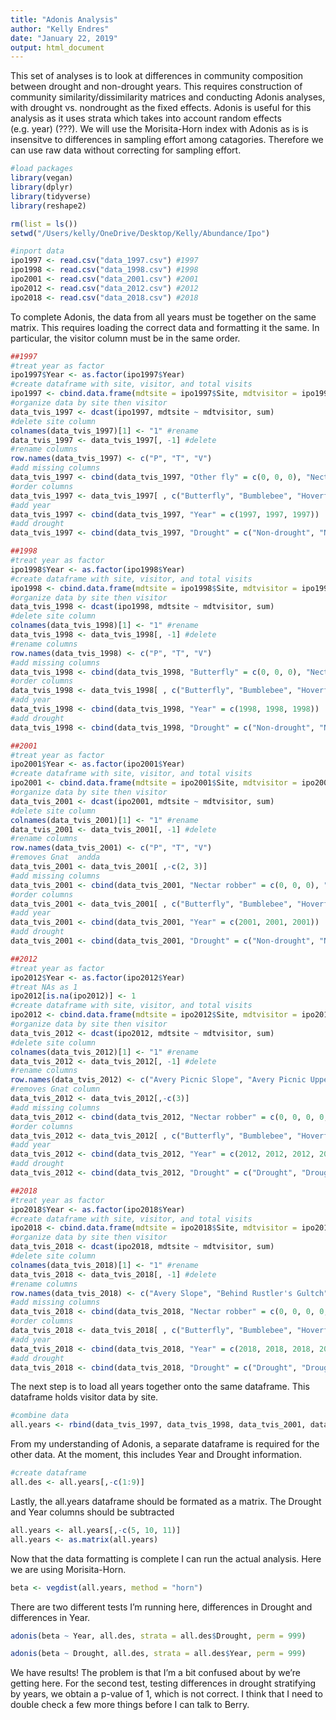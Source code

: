 ```yaml
---
title: "Adonis Analysis"
author: "Kelly Endres"
date: "January 22, 2019"
output: html_document
---
```



This set of analyses is to look at differences in community composition between drought and non-drought years. This requires construction  of community similarity/dissimilarity matrices and conducting Adonis analyses, with drought vs. nondrought as the fixed effects. Adonis is useful for this analysis as it uses strata which takes into account random effects (e.g. year) (???). We will use the Morisita-Horn index with Adonis as is is insensitve to differences in sampling effort among catagories. Therefore we can use raw data without correcting for sampling effort. 


```r
#load packages
library(vegan)
library(dplyr)
library(tidyverse)
library(reshape2)
```


```r
rm(list = ls())
setwd("/Users/kelly/OneDrive/Desktop/Kelly/Abundance/Ipo")

#inport data
ipo1997 <- read.csv("data_1997.csv") #1997
ipo1998 <- read.csv("data_1998.csv") #1998
ipo2001 <- read.csv("data_2001.csv") #2001
ipo2012 <- read.csv("data_2012.csv") #2012
ipo2018 <- read.csv("data_2018.csv") #2018
```

To complete Adonis, the data from all years must be together on the same matrix. This requires loading the correct data and formatting it the same. In particular, the visitor column must be in the same order. 

```r
##1997
#treat year as factor
ipo1997$Year <- as.factor(ipo1997$Year)
#create dataframe with site, visitor, and total visits
ipo1997 <- cbind.data.frame(mdtsite = ipo1997$Site, mdtvisitor = ipo1997$Visitor, total.vis = ipo1997$Total.Visits)
#organize data by site then visitor
data_tvis_1997 <- dcast(ipo1997, mdtsite ~ mdtvisitor, sum)
#delete site column
colnames(data_tvis_1997)[1] <- "1" #rename
data_tvis_1997 <- data_tvis_1997[, -1] #delete
#rename columns
row.names(data_tvis_1997) <- c("P", "T", "V")
#add missing columns
data_tvis_1997 <- cbind(data_tvis_1997, "Other fly" = c(0, 0, 0), "Nectar robber" = c(0, 0, 0), "Small insect" = c(0, 0, 0), "Wasp" = c(0, 0, 0))
#order columns
data_tvis_1997 <- data_tvis_1997[ , c("Butterfly", "Bumblebee", "Hoverfly", "Hummingbird", "Nectar robber", "Other fly", "Small insect", "Solitary bee", "Wasp")]
#add year
data_tvis_1997 <- cbind(data_tvis_1997, "Year" = c(1997, 1997, 1997))
#add drought
data_tvis_1997 <- cbind(data_tvis_1997, "Drought" = c("Non-drought", "Non-drought", "Non-drought"))

##1998
#treat year as factor
ipo1998$Year <- as.factor(ipo1998$Year)
#create dataframe with site, visitor, and total visits
ipo1998 <- cbind.data.frame(mdtsite = ipo1998$Site, mdtvisitor = ipo1998$Visitor, total.vis = ipo1998$Total.Visits)
#organize data by site then visitor
data_tvis_1998 <- dcast(ipo1998, mdtsite ~ mdtvisitor, sum)
#delete site column
colnames(data_tvis_1998)[1] <- "1" #rename
data_tvis_1998 <- data_tvis_1998[, -1] #delete
#rename columns
row.names(data_tvis_1998) <- c("P", "T", "V")
#add missing columns
data_tvis_1998 <- cbind(data_tvis_1998, "Butterfly" = c(0, 0, 0), "Nectar robber" = c(0, 0, 0), "Small insect" = c(0, 0, 0), "Wasp" = c(0, 0, 0))
#order columns
data_tvis_1998 <- data_tvis_1998[ , c("Butterfly", "Bumblebee", "Hoverfly", "Hummingbird", "Nectar robber", "Other fly", "Small insect", "Solitary bee", "Wasp")]
#add year
data_tvis_1998 <- cbind(data_tvis_1998, "Year" = c(1998, 1998, 1998))
#add drought
data_tvis_1998 <- cbind(data_tvis_1998, "Drought" = c("Non-drought", "Non-drought", "Non-drought"))

##2001
#treat year as factor
ipo2001$Year <- as.factor(ipo2001$Year)
#create dataframe with site, visitor, and total visits
ipo2001 <- cbind.data.frame(mdtsite = ipo2001$Site, mdtvisitor = ipo2001$Visitor, total.vis = ipo2001$Total.Visits)
#organize data by site then visitor
data_tvis_2001 <- dcast(ipo2001, mdtsite ~ mdtvisitor, sum)
#delete site column
colnames(data_tvis_2001)[1] <- "1" #rename
data_tvis_2001 <- data_tvis_2001[, -1] #delete
#rename columns
row.names(data_tvis_2001) <- c("P", "T", "V")
#removes Gnat  andda
data_tvis_2001 <- data_tvis_2001[ ,-c(2, 3)] 
#add missing columns
data_tvis_2001 <- cbind(data_tvis_2001, "Nectar robber" = c(0, 0, 0), "Small insect" = c(0, 0, 0), "Butterfly" = c(0, 0, 0))
#order columns
data_tvis_2001 <- data_tvis_2001[ , c("Butterfly", "Bumblebee", "Hoverfly", "Hummingbird", "Nectar robber", "Other fly", "Small insect", "Solitary bee", "Wasp")]
#add year
data_tvis_2001 <- cbind(data_tvis_2001, "Year" = c(2001, 2001, 2001))
#add drought
data_tvis_2001 <- cbind(data_tvis_2001, "Drought" = c("Non-drought", "Non-drought", "Non-drought"))

##2012
#treat year as factor
ipo2012$Year <- as.factor(ipo2012$Year)
#treat NAs as 1
ipo2012[is.na(ipo2012)] <- 1
#create dataframe with site, visitor, and total visits
ipo2012 <- cbind.data.frame(mdtsite = ipo2012$Site, mdtvisitor = ipo2012$Visitor, total.vis = ipo2012$Total.Visits)
#organize data by site then visitor
data_tvis_2012 <- dcast(ipo2012, mdtsite ~ mdtvisitor, sum)
#delete site column
colnames(data_tvis_2012)[1] <- "1" #rename
data_tvis_2012 <- data_tvis_2012[, -1] #delete
#rename columns
row.names(data_tvis_2012) <- c("Avery Picnic Slope", "Avery Picnic Upper", "Back of Baldy Bend", "Baldy Lunch", "Bellview Bench", "Bellview View", "billy's Hilly Lower", "billy's Hilly Upper", "Emerald Lake Lower", "Emerald Lake Upper", "End of Gothic Hill", "Kebler Pass", "Long Lake Parking Lot 1", "Long Lake Parking Lot 2", "Long Lake Parking Lot 3", "Long Lake Parking Lot 4", "Max Field Meadow Lower", "Max Field Meadow Upper", "Ol' Dusty Road", "Rosy Point Lower", "Rosy Point Upper", "Schofield/Vera Falls", "Slate River 2", "Up on dat hill", "Vera Falls", "Vera Falls 2")
#removes Gnat column
data_tvis_2012 <- data_tvis_2012[,-c(3)]
#add missing columns
data_tvis_2012 <- cbind(data_tvis_2012, "Nectar robber" = c(0, 0, 0, 0, 0, 0, 0, 0, 0, 0, 0, 0, 0, 0, 0, 0, 0, 0, 0, 0, 0, 0, 0, 0, 0, 0))
#order columns
data_tvis_2012 <- data_tvis_2012[ , c("Butterfly", "Bumblebee", "Hoverfly", "Hummingbird", "Nectar robber", "Other fly", "Small insect", "Solitary bee", "Wasp")]
#add year
data_tvis_2012 <- cbind(data_tvis_2012, "Year" = c(2012, 2012, 2012, 2012, 2012, 2012, 2012, 2012, 2012, 2012, 2012, 2012, 2012, 2012, 2012, 2012, 2012, 2012, 2012, 2012, 2012, 2012, 2012, 2012, 2012, 2012))
#add drought
data_tvis_2012 <- cbind(data_tvis_2012, "Drought" = c("Drought", "Drought", "Drought", "Drought", "Drought", "Drought", "Drought", "Drought", "Drought", "Drought", "Drought", "Drought", "Drought", "Drought", "Drought", "Drought", "Drought", "Drought", "Drought", "Drought", "Drought", "Drought", "Drought", "Drought", "Drought", "Drought"))

##2018
#treat year as factor
ipo2018$Year <- as.factor(ipo2018$Year)
#create dataframe with site, visitor, and total visits
ipo2018 <- cbind.data.frame(mdtsite = ipo2018$Site, mdtvisitor = ipo2018$Visitor, total.vis = ipo2018$Total.Visits)
#organize data by site then visitor
data_tvis_2018 <- dcast(ipo2018, mdtsite ~ mdtvisitor, sum)
#delete site column
colnames(data_tvis_2018)[1] <- "1" #rename
data_tvis_2018 <- data_tvis_2018[, -1] #delete
#rename columns
row.names(data_tvis_2018) <- c("Avery Slope", "Behind Rustler's Gultch", "Bellview Bench Park", "Bellview View", "East River Overlook", "Rosy Point", "Vera Falls")
#add missing columns
data_tvis_2018 <- cbind(data_tvis_2018, "Nectar robber" = c(0, 0, 0, 0, 0, 0, 0), "Solitary bee" = c(0, 0, 0, 0, 0, 0, 0))
#order columns
data_tvis_2018 <- data_tvis_2018[ , c("Butterfly", "Bumblebee", "Hoverfly", "Hummingbird", "Nectar robber", "Other fly", "Small insect", "Solitary bee", "Wasp")]
#add year
data_tvis_2018 <- cbind(data_tvis_2018, "Year" = c(2018, 2018, 2018, 2018, 2018, 2018, 2018))
#add drought
data_tvis_2018 <- cbind(data_tvis_2018, "Drought" = c("Drought", "Drought", "Drought", "Drought", "Drought", "Drought", "Drought"))
```

The next step is to load all years together onto the same dataframe. This dataframe holds visitor data by site. 

```r
#combine data
all.years <- rbind(data_tvis_1997, data_tvis_1998, data_tvis_2001, data_tvis_2012, data_tvis_2018)
```

From my understanding of Adonis, a separate dataframe is required for the other data. At the moment, this includes Year and Drought information. 

```r
#create dataframe
all.des <- all.years[,-c(1:9)]
```

Lastly, the all.years dataframe should be formated as a matrix. The Drought and Year columns should be subtracted

```r
all.years <- all.years[,-c(5, 10, 11)]
all.years <- as.matrix(all.years)
```

Now that the data formatting is complete I can run the actual analysis. Here we are using Morisita-Horn.

```r
beta <- vegdist(all.years, method = "horn")
```

There are two different tests I'm running here, differences in Drought and differences in Year. 
```r
adonis(beta ~ Year, all.des, strata = all.des$Drought, perm = 999)

adonis(beta ~ Drought, all.des, strata = all.des$Year, perm = 999)
```

We have results! The problem is that I'm a bit confused about by we're getting here. For the second test, testing differences in drought stratifying by years, we obtain a p-value of 1, which is not correct. I think that I need to double check a few more things before I can talk to Berry. 